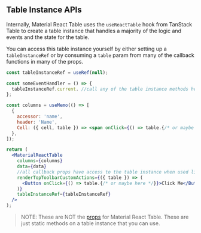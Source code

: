 
<Head>
  <title>Table Instance APIs - Material React Table V1 Docs</title>
  <meta
    name="description"
    content="All the table instance methods and objects that can be accessed from the table instance in Material React Table"
  />
  <meta
    property="og:title"
    content="Material React Table Table Instance API Reference"
  />
  <meta
    property="og:description"
    content="A reference of all the table instance api methods and objects that can be used in Material React Table"
  />
</Head>

## Table Instance APIs

Internally, Material React Table uses the `useReactTable` hook from TanStack Table to create a table instance that handles a majority of the logic and events and the state for the table.

You can access this table instance yourself by either setting up a `tableInstanceRef` or by consuming a `table` param from many of the callback functions in many of the props.

```jsx
const tableInstanceRef = useRef(null);

const someEventHandler = () => {
  tableInstanceRef.current. //call any of the table instance methods here
};

const columns = useMemo(() => [
  {
    accessor: 'name',
    header: 'Name',
    Cell: ({ cell, table }) => <span onClick={() => table.{/* or maybe here */}}></span>,
  },
]);

return (
  <MaterialReactTable
    columns={columns}
    data={data}
    //all callback props have access to the table instance when used like this
    renderTopToolbarCustomActions={({ table }) => (
      <Button onClick={() => table.{/* or maybe here */}}>Click Me</Button>
    )}
    tableInstanceRef={tableInstanceRef}
  />
);
```

> NOTE: These are NOT the [props](/docs/api/props) for Material React Table. These are just static methods on a table instance that you can use.

<TableInstanceAPIsTable />

<SourceCode />
